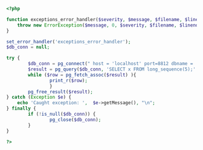 ```php
<?php

function exceptions_error_handler($severity, $message, $filename, $lineno) {
    throw new ErrorException($message, 0, $severity, $filename, $lineno);
}

set_error_handler('exceptions_error_handler');
$db_conn = null;

try {
        $db_conn = pg_connect(" host = 'localhost' port=8812 dbname = 'qdb' user = 'admin'  password = 'quest' ");
        $result = pg_query($db_conn, 'SELECT x FROM long_sequence(5);' );
        while ($row = pg_fetch_assoc($result) ){
                print_r($row);
                }
        pg_free_result($result);
} catch (Exception $e) {
    echo 'Caught exception: ',  $e->getMessage(), "\n";
} finally {
        if (!is_null($db_conn)) {
                pg_close($db_conn);
        }
}

?>
```
